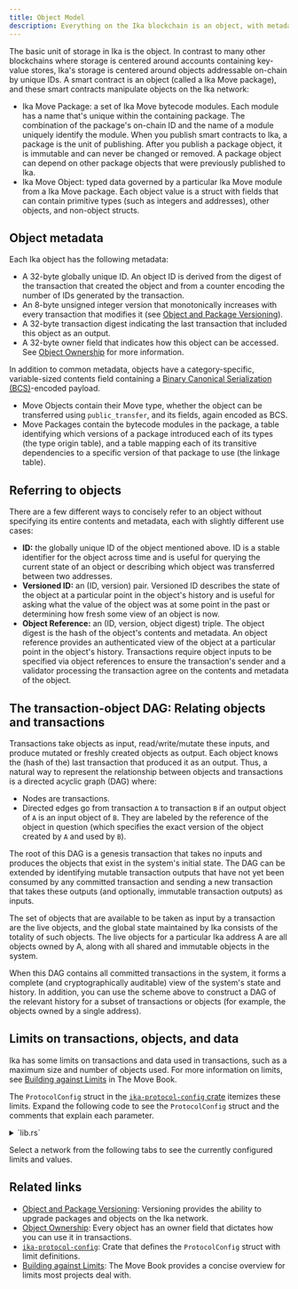 ```yaml
---
title: Object Model
description: Everything on the Ika blockchain is an object, with metadata, type of ownership, and a referencing scheme. 
---
```



The basic unit of storage in Ika is the object. In contrast to many other blockchains where storage is centered around accounts containing key-value stores, Ika's storage is centered around objects addressable on-chain by unique IDs. A smart contract is an object (called a Ika Move package), and these smart contracts manipulate objects on the Ika network:

- Ika Move Package: a set of Ika Move bytecode modules. Each module has a name that's unique within the containing package. The combination of the package's on-chain ID and the name of a module uniquely identify the module. When you publish smart contracts to Ika, a package is the unit of publishing. After you publish a package object, it is immutable and can never be changed or removed. A package object can depend on other package objects that were previously published to Ika.
- Ika Move Object: typed data governed by a particular Ika Move module from a Ika Move package. Each object value is a struct with fields that can contain primitive types (such as integers and addresses), other objects, and non-object structs. 

## Object metadata 

Each Ika object has the following metadata:

- A 32-byte globally unique ID. An object ID is derived from the digest of the transaction that created the object and from a counter encoding the number of IDs generated by the transaction.
- An 8-byte unsigned integer version that monotonically increases with every transaction that modifies it (see [Object and Package Versioning](./versioning.mdx)).
- A 32-byte transaction digest indicating the last transaction that included this object as an output.
- A 32-byte owner field that indicates how this object can be accessed. See [Object Ownership](./object-ownership.mdx) for more information.

In addition to common metadata, objects have a category-specific, variable-sized contents field containing a [Binary Canonical Serialization (BCS)](https://docs.rs/bcs/latest/bcs/)-encoded payload.

- Move Objects contain their Move type, whether the object can be transferred using `public_transfer`, and its fields, again encoded as BCS.
- Move Packages contain the bytecode modules in the package, a table identifying which versions of a package introduced each of its types (the type origin table), and a table mapping each of its transitive dependencies to a specific version of that package to use (the linkage table).

## Referring to objects 

There are a few different ways to concisely refer to an object without specifying its entire contents and metadata, each with slightly different use cases:
- **ID:** the globally unique ID of the object mentioned above. ID is a stable identifier for the object across time and is useful for querying the current state of an object or describing which object was transferred between two addresses.
- **Versioned ID:** an (ID, version) pair. Versioned ID describes the state of the object at a particular point in the object's history and is useful for asking what the value of the object was at some point in the past or determining how fresh some view of an object is now.
- **Object Reference:** an (ID, version, object digest) triple. The object digest is the hash of the object's contents and metadata. An object reference provides an authenticated view of the object at a particular point in the object's history. Transactions require object inputs to be specified via object references to ensure the transaction's sender and a validator processing the transaction agree on the contents and metadata of the object.

## The transaction-object DAG: Relating objects and transactions 

Transactions take objects as input, read/write/mutate these inputs, and produce mutated or freshly created objects as output. Each object knows the (hash of the) last transaction that produced it as an output. Thus, a natural way to represent the relationship between objects and transactions is a directed acyclic graph (DAG) where:

- Nodes are transactions.
- Directed edges go from transaction `A` to transaction `B` if an output object of `A` is an input object of `B`. They are labeled by the reference of the object in question (which specifies the exact version of the object created by `A` and used by `B`).

The root of this DAG is a genesis transaction that takes no inputs and produces the objects that exist in the system's initial state. The DAG can be extended by identifying mutable transaction outputs that have not yet been consumed by any committed transaction and sending a new transaction that takes these outputs (and optionally, immutable transaction outputs) as inputs.

The set of objects that are available to be taken as input by a transaction are the live objects, and the global state maintained by Ika consists of the totality of such objects. The live objects for a particular Ika address A are all objects owned by A, along with all shared and immutable objects in the system.

When this DAG contains all committed transactions in the system, it forms a complete (and cryptographically auditable) view of the system's state and history. In addition, you can use the scheme above to construct a DAG of the relevant history for a subset of transactions or objects (for example, the objects owned by a single address).

## Limits on transactions, objects, and data 

Ika has some limits on transactions and data used in transactions, such as a maximum size and number of objects used. For more information on limits, see [Building against Limits](https://move-book.com/guides/building-against-limits.html) in The Move Book.

The `ProtocolConfig` struct in the [`ika-protocol-config` crate](https://github.com/MystenLabs/sui/blob/main/crates/ika-protocol-config/src/lib.rs) itemizes these limits. Expand the following code to see the `ProtocolConfig` struct and the comments that explain each parameter.

<details>
<summary>
`lib.rs`
</summary>
{@inject: crates/ika-protocol-config/src/lib.rs#struct=ProtocolConfig}
</details>

Select a network from the following tabs to see the currently configured limits and values.

<ProtocolConfig/>

## Related links

- [Object and Package Versioning](./versioning.mdx): Versioning provides the ability to upgrade packages and objects on the Ika network.
- [Object Ownership](./object-ownership.mdx): Every object has an owner field that dictates how you can use it in transactions.
- [`ika-protocol-config`](https://github.com/MystenLabs/sui/blob/main/crates/ika-protocol-config/src/lib.rs): Crate that defines the `ProtocolConfig` struct with limit definitions.
- [Building against Limits](https://move-book.com/guides/building-against-limits.html): The Move Book provides a concise overview for limits most projects deal with.